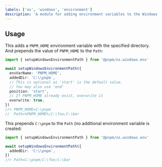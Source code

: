 ```yaml
---
labels: ['os', 'windows', 'environment']
description: 'A module for adding environment variables to the Windows Registry'
---
```


## Usage

This adds a `PNPM_HOME` environment variable with the specified directory. And prepends the value of `PNPM_HOME` to the `Path`:

```ts
import { setupWindowsEnvironmentPath } from '@pnpm/os.windows.env'

await setupWindowsEnvironmentPath({
  envVarName: 'PNPM_HOME',
  addedDir: 'C:\\pnpm`,
  // This is optional as 'start' is the default value.
  // You may also use 'end'
  position: 'start',
  // If PNPM_HOME already exist, overwrite it
  overwrite: true,
})
//> PNPM_HOME=C:\pnpm
//  Path=%PNPM_HOME%;C:\foo;C:\bar
```

This prepends `C:\pnpm` to the `Path` (no additional environment variable is created:

```ts
import { setupWindowsEnvironmentPath } from '@pnpm/os.windows.env'

await setupWindowsEnvironmentPath({
  addedDir: 'C:\\pnpm`,
})
//> Path=C:\pnpm;C:\foo;C:\bar
```
